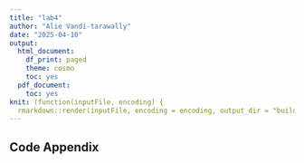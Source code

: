 ```yaml
---
title: "lab4"
author: "Alie Vandi-tarawally"
date: "2025-04-10"
output: 
  html_document:
    df_print: paged
    theme: cosmo
    toc: yes
  pdf_document:
    toc: yes
knit: (function(inputFile, encoding) {
  rmarkdown::render(inputFile, encoding = encoding, output_dir = "build") })
---
```
























\pagebreak  

## Code Appendix  
 
```r
```


